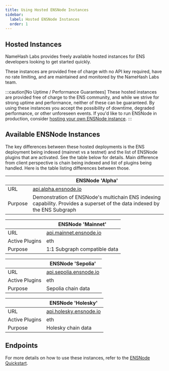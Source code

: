 ```yaml
---
title: Using Hosted ENSNode Instances
sidebar:
  label: Hosted ENSNode Instances
  order: 1
---
```


## Hosted Instances

NameHash Labs provides freely available hosted instances for ENS developers looking to get started quickly.

These instances are provided free of charge with no API key required, have no rate limiting, and are maintained and monitored by the NameHash Labs team.

:::caution[No Uptime / Performance Guarantees]
These hosted instances are provided free of charge to the ENS community, and while we strive for strong uptime and performance, neither of these can be guaranteed. By using these instances you accept the possibility of downtime, degraded performance, or other unforeseen events. If you'd like to run ENSNode in production, consider [hosting your own ENSNode instance](/ensnode/deploying/).
:::

## Available ENSNode Instances

The key differences between these hosted deployments is the ENS deployment being indexed (mainnet vs a testnet) and the list of ENSNode plugins that are activated. See the table below for details.
Main difference from client perspective is chain being indexed and list of plugins being handled. Here is the table listing differences between those.

|                | **ENSNode 'Alpha'**                                |
| -------------- | --------------------------------------------       |
| URL            | [api.alpha.ensnode.io](https://api.alpha.ensnode.io) | 
| Purpose        | Demonstration of ENSNode's multichain ENS indexing capability. Provides a superset of the data indexed by the ENS Subgraph     |                 |


|                | **ENSNode 'Mainnet'**                              |
| -------------- | --------------------------------------------       |
| URL            | [api.mainnet.ensnode.io](https://api.mainnet.ensnode.io) |
| Active Plugins | eth                        |
| Purpose        | 1:1 Subgraph compatible data                       |

|                | **ENSNode 'Sepolia'**                              |
| -------------- | --------------------------------------------       |
| URL            | [api.sepolia.ensnode.io](https://api.sepolia.ensnode.io) |
| Active Plugins | eth                        |
| Purpose        | Sepolia chain data                    |

|                | **ENSNode 'Holesky'**                              |
| -------------- | --------------------------------------------       |
| URL            | [api.holesky.ensnode.io](https://api.holesky.ensnode.io) |
| Active Plugins | eth                                                |
| Purpose        | Holesky chain data                   |


## Endpoints

For more details on how to use these instances, refer to the [ENSNode Quickstart](/ensnode/).
